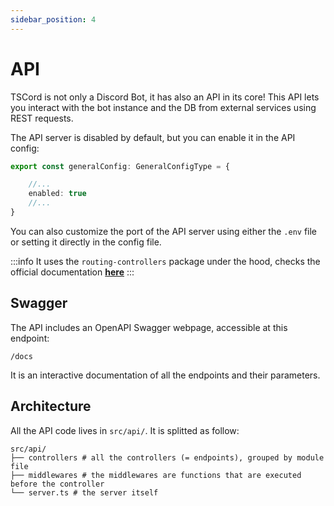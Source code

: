 ```yaml
---
sidebar_position: 4
---
```



# API

TSCord is not only a Discord Bot, it has also an API in its core!
This API lets you interact with the bot instance and the DB from external services using REST requests.

The API server is disabled by default, but you can enable it in the API config:
```ts title=src/config/general.ts
export const generalConfig: GeneralConfigType = {

    //...
    enabled: true
    //...
}
```

You can also customize the port of the API server using either the `.env` file or setting it directly in the config file.

:::info
It uses the `routing-controllers` package under the hood, checks the official documentation **[here](https://github.com/typestack/routing-controllers#table-of-contents)**
:::

## Swagger

The API includes an OpenAPI Swagger webpage, accessible at this endpoint:
```
/docs
```

It is an interactive documentation of all the endpoints and their parameters.

## Architecture

All the API code lives in `src/api/`.
It is splitted as follow:

```
src/api/
├── controllers # all the controllers (= endpoints), grouped by module file
├── middlewares # the middlewares are functions that are executed before the controller
└── server.ts # the server itself
```